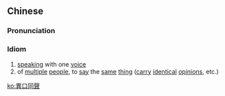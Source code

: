 {{also|异口同声}}
==Chinese==
{{zh-forms|s=异口同声}}

===Pronunciation===
{{zh-pron
|m=yìkǒutóngshēng
|c=ji6 hau2 tung4 sing1
|mn=ī-kháu-tông-siaⁿ
|cat=id
}}

===Idiom===
{{zh-idiom}}

# [[speak]]ing with one [[voice]]
# of [[multiple]] [[people]], to [[say]] the [[same]] [[thing]] ([[carry]] [[identical]] [[opinion]]s, etc.)

[[ko:異口同聲]]